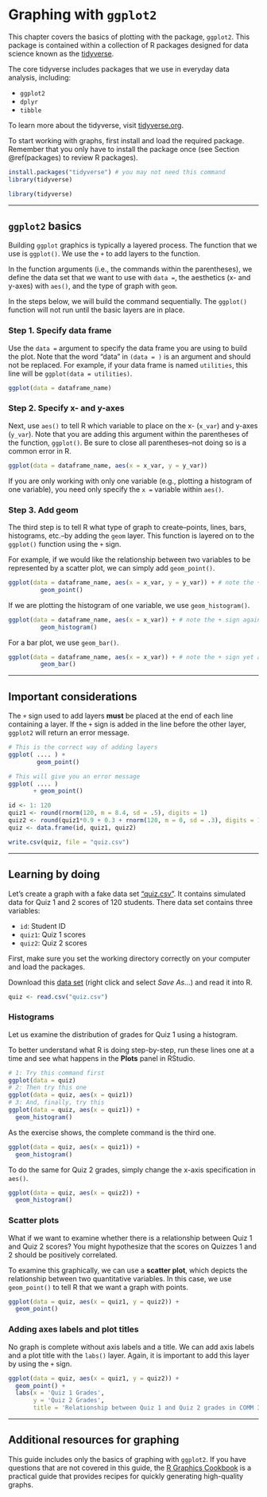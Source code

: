 # Graphing with `ggplot2` {#ggplot2}

This chapter covers the basics of plotting with the package, `ggplot2`. This package is contained within a collection of R packages designed for data science known as the [tidyverse](https://www.tidyverse.org/).

The core tidyverse includes packages that we use in everyday data analysis, including:

- `ggplot2`
- `dplyr`
- `tibble`

To learn more about the tidyverse, visit [tidyverse.org](https://www.tidyverse.org/).

To start working with graphs, first install and load the required package. Remember that you only have to install the package once (see Section \@ref(packages) to review R packages). 

```{r, eval=FALSE}
install.packages("tidyverse") # you may not need this command
library(tidyverse)
```

```{r include = FALSE}
library(tidyverse) 
```

---

## `ggplot2` basics 

Building `ggplot` graphics is typically a layered process. The function that we use is `ggplot()`. We use the `+` to add layers to the function.

In the function arguments (i.e., the commands within the parentheses), we define the data set that we want to use with `data = `, the aesthetics (x- and y-axes) with `aes()`, and the type of graph with `geom`.

In the steps below, we will build the command sequentially. The `ggplot()` function will not run until the basic layers are in place. 

### Step 1. Specify data frame

Use the `data = ` argument to specify the data frame you are using to build the plot. Note that the word "data" in `(data = )` is an argument and should not be replaced. For example, if your data frame is named `utilities`, this line will be `ggplot(data = utilities)`.

``` {r, eval = FALSE}
ggplot(data = dataframe_name) 
```

### Step 2. Specify x- and y-axes

Next, use `aes()` to tell R which variable to place on the x- (`x_var`) and y-axes (`y_var`). Note that you are adding this argument within the parentheses of the function, `ggplot()`. Be sure to close all parentheses--not doing so is a common error in R.

``` {r, eval = FALSE}
ggplot(data = dataframe_name, aes(x = x_var, y = y_var))
```

If you are only working with only one variable (e.g., plotting a histogram of one variable), you need only specify the `x = ` variable within `aes()`.

### Step 3. Add geom

The third step is to tell R what type of graph to create--points, lines, bars, histograms, etc.--by adding the `geom` layer. This function is layered on to the `ggplot()` function  using the `+` sign.

For example, if we would like the relationship between two variables to be represented by a scatter plot, we can simply add `geom_point()`. 

``` {r eval = FALSE}
ggplot(data = dataframe_name, aes(x = x_var, y = y_var)) + # note the + sign
         geom_point()
```

If we are plotting the histogram of one variable, we use `geom_histogram()`. 

``` {r eval = FALSE}
ggplot(data = dataframe_name, aes(x = x_var)) + # note the + sign again
         geom_histogram()
```

For a bar plot, we use `geom_bar()`.

``` {r eval = FALSE}
ggplot(data = dataframe_name, aes(x = x_var)) + # note the + sign yet again
         geom_bar()
```

---

## Important considerations

The `+` sign used to add layers **must** be placed at the end of each line containing a layer. If the `+` sign is added in the line before the other layer, `ggplot2` will return an error message.

``` {r eval = FALSE}
# This is the correct way of adding layers
ggplot( .... ) +
        geom_point()

# This will give you an error message
ggplot( .... ) 
       + geom_point()
```

```{r include = FALSE}
id <- 1: 120
quiz1 <- round(rnorm(120, m = 8.4, sd = .5), digits = 1)
quiz2 <- round(quiz1*0.9 + 0.3 + rnorm(120, m = 0, sd = .3), digits = 1)
quiz <- data.frame(id, quiz1, quiz2)

write.csv(quiz, file = "quiz.csv")
```

---

## Learning by doing

Let's create a graph with a fake data set ["quiz.csv"](http://sarakyeo.github.io/COMM-3710-bookdown/quiz.csv). It contains simulated data for Quiz 1 and 2 scores of 120 students. There data set contains three variables: 

- `id`: Student ID
- `quiz1`: Quiz 1 scores
- `quiz2`: Quiz 2 scores

First, make sure you set the working directory correctly on your computer and load the packages. 

Download this [data set](http://sarakyeo.github.io/COMM-3710-bookdown/quiz.csv) (right click and select *Save As...*) and read it into R.
```{r}
quiz <- read.csv("quiz.csv")
```

### Histograms
Let us examine the distribution of grades for Quiz 1 using a histogram.  

To better understand what R is doing step-by-step, run these lines one at a time and see what happens in the **Plots** panel in RStudio. 

```{r eval=FALSE}
# 1: Try this command first
ggplot(data = quiz)
# 2: Then try this one
ggplot(data = quiz, aes(x = quiz1))
# 3: And, finally, try this
ggplot(data = quiz, aes(x = quiz1)) +
  geom_histogram()
```

As the exercise shows, the complete command is the third one. 
```{r}
ggplot(data = quiz, aes(x = quiz1)) +
  geom_histogram()
```

To do the same for Quiz 2 grades, simply change the x-axis specification in `aes()`.
```{r}
ggplot(data = quiz, aes(x = quiz2)) +
  geom_histogram()
```

### Scatter plots

What if we want to examine whether there is a relationship between Quiz 1 and Quiz 2 scores? You might hypothesize that the scores on Quizzes 1 and 2 should be positively correlated.

To examine this graphically, we can use a **scatter plot**, which depicts the relationship between two quantitative variables. In this case, we use `geom_point()` to tell R that we want a graph with points.

```{r}
ggplot(data = quiz, aes(x = quiz1, y = quiz2)) +
  geom_point() 
```

### Adding axes labels and plot titles

No graph is complete without axis labels and a title. We can add axis labels and a plot title with the `labs()` layer. Again, it is important to add this layer by using the `+` sign.

```{r}
ggplot(data = quiz, aes(x = quiz1, y = quiz2)) +
  geom_point() + 
  labs(x = 'Quiz 1 Grades', 
       y = 'Quiz 2 Grades',
       title = 'Relationship between Quiz 1 and Quiz 2 grades in COMM 3710')
```

---

## Additional resources for graphing

This guide includes only the basics of graphing with `ggplot2`. If you have questions that are not covered in this guide, the [R Graphics Cookbook](https://r-graphics.org/index.html) is a practical guide that provides recipes for quickly generating high-quality graphs.

